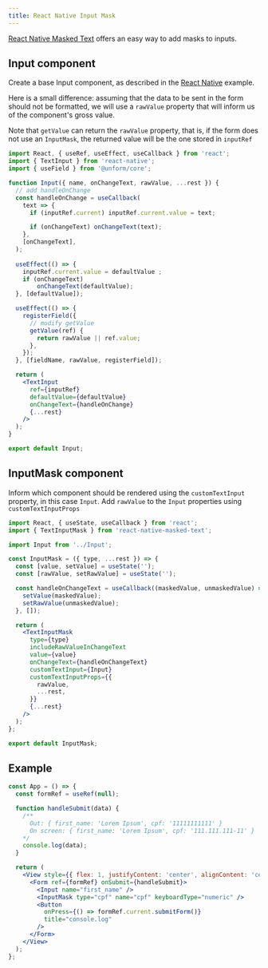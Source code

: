 ```yaml
---
title: React Native Input Mask
---
```


[React Native Masked Text](https://github.com/benhurott/react-native-masked-text) offers an easy way to add masks to inputs.

## Input component

Create a base Input component, as described in the [React Native](/guides/react-native) example.

Here is a small difference: assuming that the data to be sent in the form should not be formatted, we will use a `rawValue` property that will inform us of the component's gross value.

Note that `getValue` can return the `rawValue` property, that is, if the form does not use an `InputMask`, the returned value will be the one stored in `inputRef`

```jsx lineNumbers=true
import React, { useRef, useEffect, useCallback } from 'react';
import { TextInput } from 'react-native';
import { useField } from '@unform/core';

function Input({ name, onChangeText, rawValue, ...rest }) {
  // add handleOnChange
  const handleOnChange = useCallback(
    text => {
      if (inputRef.current) inputRef.current.value = text;

      if (onChangeText) onChangeText(text);
    },
    [onChangeText],
  );
  
  useEffect(() => {
    inputRef.current.value = defaultValue ;
    if (onChangeText) 
        onChangeText(defaultValue);
  }, [defaultValue]);

  useEffect(() => {
    registerField({
      // modify getValue
      getValue(ref) {
        return rawValue || ref.value;
      },
    });
  }, [fieldName, rawValue, registerField]);

  return (
    <TextInput
      ref={inputRef}
      defaultValue={defaultValue}
      onChangeText={handleOnChange}
      {...rest}
    />
  );
}

export default Input;
```

## InputMask component

Inform which component should be rendered using the `customTextInput` property, in this case `Input`.
Add `rawValue` to the `Input` properties using `customTextInputProps`

```jsx lineNumbers=true
import React, { useState, useCallback } from 'react';
import { TextInputMask } from 'react-native-masked-text';

import Input from '../Input';

const InputMask = ({ type, ...rest }) => {
  const [value, setValue] = useState('');
  const [rawValue, setRawValue] = useState('');

  const handleOnChangeText = useCallback((maskedValue, unmaskedValue) => {
    setValue(maskedValue);
    setRawValue(unmaskedValue);
  }, []);

  return (
    <TextInputMask
      type={type}
      includeRawValueInChangeText
      value={value}
      onChangeText={handleOnChangeText}
      customTextInput={Input}
      customTextInputProps={{
        rawValue,
        ...rest,
      }}
      {...rest}
    />
  );
};

export default InputMask;
```

## Example

```jsx lineNumbers=true
const App = () => {
  const formRef = useRef(null);

  function handleSubmit(data) {
    /**
      Out: { first_name: 'Lorem Ipsum', cpf: '11111111111' }
      On screen: { first_name: 'Lorem Ipsum', cpf: '111.111.111-11' }
    */
    console.log(data);
  }

  return (
    <View style={{ flex: 1, justifyContent: 'center', alignContent: 'center' }}>
      <Form ref={formRef} onSubmit={handleSubmit}>
        <Input name="first_name" />
        <InputMask type="cpf" name="cpf" keyboardType="numeric" />
        <Button
          onPress={() => formRef.current.submitForm()}
          title="console.log"
        />
      </Form>
    </View>
  );
};
```
